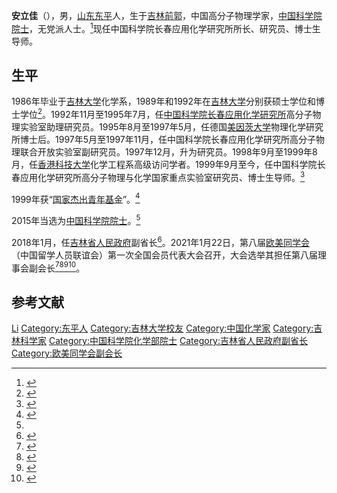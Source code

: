 {{Infobox person
| 姓名     = 安立佳
| 图像     = 
| 图像说明 = 
| 出生日期 = {{birth year and age|1964|11}}
| 出生地   = {{CHN}}[[吉林|吉林]][[前郭|前郭]]
| 死亡日期 = 
| 死亡地   = 
| 国籍     = {{PRC}}
| 籍贯     = {{CHN}}[[山东|山东]][[东平|东平]]
| 别名     = 
| 知名于   = 
| 职业     = 高分子物理学
| 母校     = 
*[[吉林大学|吉林大学]]化学系本科
*[[吉林大学|吉林大学]]硕士
*[[吉林大学|吉林大学]]博士
}}

'''安立佳'''（{{bd|1964年|11月||}}），男，[[山东|山东]][[东平|东平]]人，生于[[吉林|吉林]][[前郭|前郭]]，中国高分子物理学家，[[中国科学院院士|中国科学院院士]]，无党派人士。<ref name="中国科学院2015年院士增选结果公布">{{cite news|title=中国科学院2015年院士增选结果公布|url=http://news.sciencenet.cn/htmlnews/2015/12/333401.shtm|accessdate=2015-12-28|newspaper=科学网|archive-date=2015-12-10|archive-url=https://web.archive.org/web/20151210190443/http://news.sciencenet.cn/htmlnews/2015/12/333401.shtm|dead-url=no}}</ref>现任中国科学院长春应用化学研究所所长、研究员、博士生导师。

== 生平 ==
1986年毕业于[[吉林大学|吉林大学]]化学系，1989年和1992年在[[吉林大学|吉林大学]]分别获硕士学位和博士学位<ref>{{cite web|title=安立佳|url=http://www.casad.cas.cn/aca/373/hxb-201512-t20151224_4502117.html|accessdate=2015-12-28|newspaper=中国科学院|archive-date=2018-08-06|archive-url=https://web.archive.org/web/20180806174137/http://www.casad.cas.cn/aca/373/hxb-201512-t20151224_4502117.html|dead-url=no}}</ref>。1992年11月至1995年7月，任[[中国科学院长春应用化学研究所|中国科学院长春应用化学研究所]]高分子物理实验室助理研究员。1995年8月至1997年5月，任德国[[美因茨大学|美因茨大学]]物理化学研究所博士后。1997年5月至1997年11月，任中国科学院长春应用化学研究所高分子物理联合开放实验室副研究员。1997年12月，升为研究员。1998年9月至1999年8月，任[[香港科技大学|香港科技大学]]化学工程系高级访问学者。1999年9月至今，任中国科学院长春应用化学研究所高分子物理与化学国家重点实验室研究员、博士生导师。<ref>{{cite web|title=安立佳|url=http://people.ucas.ac.cn/~anlijia|accessdate=2015-12-28|newspaper=中国科学院大学|archive-date=2020-09-21|archive-url=https://web.archive.org/web/20200921221158/http://people.ucas.ac.cn/~anlijia|dead-url=no}}</ref>

1999年获“[[国家杰出青年基金|国家杰出青年基金]]”。<ref>{{cite web|title=安立佳|url=http://www.ps-lab.ciac.cas.cn/rcdw/ylb/201103/t20110330_3103021.html|accessdate=2015-12-28|newspaper=高分子物理与化学国家重点实验室|archive-date=2020-09-21|archive-url=https://web.archive.org/web/20200921221200/http://www.ps-lab.ciac.cas.cn/rcdw/ylb/201103/t20110330_3103021.html|dead-url=no}}</ref>

2015年当选为[[中国科学院院士|中国科学院院士]]。<ref name="中国科学院2015年院士增选结果公布"/>

2018年1月，任[[吉林省人民政府|吉林省人民政府]]副省长<ref>{{cite news|title=景俊海当选吉林省省长(图/简历)|url=http://news.sina.com.cn/o/2018-01-31/doc-ifyremfz2771927.shtml|accessdate=2018-01-31|newspaper=新浪新闻|archive-date=2020-09-21|archive-url=https://web.archive.org/web/20200921223611/http://news.sina.com.cn/o/2018-01-31/doc-ifyremfz2771927.shtml|dead-url=no}}</ref>。2021年1月22日，第八届[[欧美同学会|欧美同学会]]（中国留学人员联谊会）第一次全国会员代表大会召开，大会选举其担任第八届理事会副会长<ref>{{Cite web|title=欧美同学会（中国留学人员联谊会）第八届理事会会长、副会长、理事名单_欧美同学会|url=http://www.wrsa.net/content_41469454.htm|access-date=2021-06-08|work=www.wrsa.net|archive-date=2021-04-13|archive-url=https://web.archive.org/web/20210413224709/http://www.wrsa.net/content_41469454.htm|dead-url=no}}</ref><ref>{{Cite web|title=欧美同学会第八届理事会会长会2021年第一次会议召开_欧美同学会|url=http://www.wrsa.net/content_41453027.htm|access-date=2021-06-08|work=www.wrsa.net|archive-date=2021-02-27|archive-url=https://web.archive.org/web/20210227010329/http://www.wrsa.net/content_41453027.htm|dead-url=no}}</ref><ref>{{Cite web|title=丁仲礼当选欧美同学会第八届理事会会长|url=https://www.guancha.cn/politics/2021_01_23_578920.shtml|access-date=2021-06-08|work=www.guancha.cn|archive-date=2021-06-08|archive-url=https://web.archive.org/web/20210608041231/https://www.guancha.cn/politics/2021_01_23_578920.shtml|dead-url=no}}</ref><ref>{{Cite web|title=丁仲礼当选欧美同学会第八届理事会会长-新华网|url=http://www.xinhuanet.com/politics/2021-01/23/c_1127016684.htm?baike|access-date=2021-06-08|work=www.xinhuanet.com|archive-date=2021-06-08|archive-url=https://web.archive.org/web/20210608041233/http://www.xinhuanet.com/politics/2021-01/23/c_1127016684.htm?baike|dead-url=no}}</ref>。

== 参考文献 ==
{{reflist}}

{{中国科学院化学部院士}}
{{吉林省领导人}}
{{Navboxes
| title  = 安立佳在[[欧美同学会|欧美同学会]]的职务
| list1  =
{{欧美同学会第八届理事会}}
}}

{{Authority control}}

{{DEFAULTSORT:An安}}
[[Category:安姓|Li]]
[[Category:东平人|Category:东平人]]
[[Category:吉林大学校友|Category:吉林大学校友]]
[[Category:中国化学家|Category:中国化学家]]
[[Category:吉林科学家|Category:吉林科学家]]
[[Category:中国科学院化学部院士|Category:中国科学院化学部院士]]
[[Category:吉林省人民政府副省长|Category:吉林省人民政府副省长]]
[[Category:欧美同学会副会长|Category:欧美同学会副会长]]